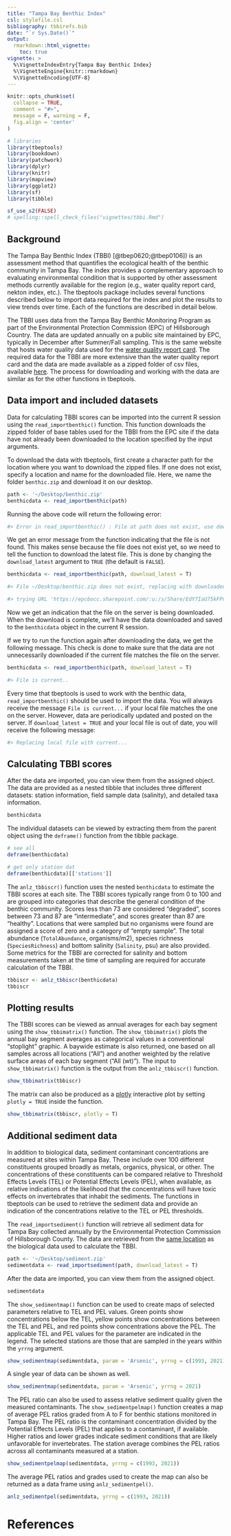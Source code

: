 ```yaml
---
title: "Tampa Bay Benthic Index"
csl: stylefile.csl
bibliography: tbbirefs.bib
date: "`r Sys.Date()`"
output: 
  rmarkdown::html_vignette:
    toc: true
vignette: >
  %\VignetteIndexEntry{Tampa Bay Benthic Index}
  %\VignetteEngine{knitr::rmarkdown}
  %\VignetteEncoding{UTF-8}
---
```


```r
knitr::opts_chunk$set(
  collapse = TRUE,
  comment = "#>",
  message = F, warning = F, 
  fig.align = 'center'
)

# libraries
library(tbeptools)
library(bookdown)
library(patchwork)
library(dplyr)
library(knitr)
library(mapview)
library(ggplot2)
library(sf)
library(tibble)

sf_use_s2(FALSE)
# spelling::spell_check_files("vignettes/tbbi.Rmd")
```

## Background

The Tampa Bay Benthic Index (TBBI) [@tbep0620;@tbep0106]) is an assessment method that quantifies the ecological health of the benthic community in Tampa Bay.  The index provides a complementary approach to evaluating environmental condition that is supported by other assessment methods currently available for the region (e.g., water quality report card, nekton index, etc.). The tbeptools package includes several functions described below to import data required for the index and plot the results to view trends over time.  Each of the functions are described in detail below. 

The TBBI uses data from the Tampa Bay Benthic Monitoring Program as part of the Environmental Protection Commission (EPC) of Hillsborough Country.  The data are updated annually on a public site maintained by EPC, typically in December after Summer/Fall sampling.  This is the same website that hosts water quality data used for the [water quality report card](https://tbep-tech.github.io/tbeptools/articles/intro.html).  The required data for the TBBI are more extensive than the water quality report card and the data are made available as a zipped folder of csv files, available [here](https://epcbocc.sharepoint.com/:f:/s/Share/EtOJfziTTa9FliL1oROb9OsBRZU-nO60fu_0NRC162hHjQ?e=4gUXgJ).  The process for downloading and working with the data are similar as for the other functions in tbeptools.

## Data import and included datasets

Data for calculating TBBI scores can be imported into the current R session using the `read_importbenthic()` function.  This function downloads the zipped folder of base tables used for the TBBI from the EPC site if the data have not already been downloaded to the location specified by the input arguments.  

To download the data with tbeptools, first create a character path for the location where you want to download the zipped files. If one does not exist, specify a location and name for the downloaded file. Here, we name the folder `benthic.zip` and download it on our desktop.

```r
path <- '~/Desktop/benthic.zip'
benthicdata <- read_importbenthic(path)
```

Running the above code will return the following error: 

```r
#> Error in read_importbenthic() : File at path does not exist, use download_latest = TRUE
```

We get an error message from the function indicating that the file is not found. This makes sense because the file does not exist yet, so we need to tell the function to download the latest file. This is done by changing the `download_latest` argument to `TRUE` (the default is `FALSE`).

```r
benthicdata <- read_importbenthic(path, download_latest = T)
```
```r
#> File ~/Desktop/benthic.zip does not exist, replacing with downloaded file...

#> trying URL 'https://epcbocc.sharepoint.com/:u:/s/Share/EdY7IaU75kFPnVhyoe1yITcBESvFZNAreBwabwyL8EfuqQ?e=1i8Rnf&download=1' length 37122877 bytes (35.4 MB)
```

Now we get an indication that the file on the server is being downloaded. When the download is complete, we’ll have the data downloaded and saved to the `benthicdata` object in the current R session.

If we try to run the function again after downloading the data, we get the following message. This check is done to make sure that the data are not unnecessarily downloaded if the current file matches the file on the server.

```r
benthicdata <- read_importbenthic(path, download_latest = T)
```
```r
#> File is current..
```

Every time that tbeptools is used to work with the benthic data, `read_importbenthic()` should be used to import the data. You will always receive the message `File is current...` if your local file matches the one on the server. However, data are periodically updated and posted on the server. If `download_latest = TRUE` and your local file is out of date, you will receive the following message:

```r
#> Replacing local file with current...
```

## Calculating TBBI scores

After the data are imported, you can view them from the assigned object.  The data are provided as a nested tibble that includes three different datasets: station information, field sample data (salinity), and detailed taxa information.  

```r
benthicdata
```

The individual datasets can be viewed by extracting them from the parent object using the `deframe()` function from the tibble package. 

```r
# see all
deframe(benthicdata)

# get only station dat
deframe(benthicdata)[['stations']]
```

The `anlz_tbbiscr()` function uses the nested `benthicdata` to estimate the TBBI scores at each site. The TBBI scores typically range from 0 to 100 and are grouped into categories that describe the general condition of the benthic community.  Scores less than 73 are considered "degraded", scores between 73 and 87 are "intermediate", and scores greater than 87 are "healthy".  Locations that were sampled but no organisms were found are assigned a score of zero and a category of "empty sample".  The total abundance (`TotalAbundance`, organisms/m2), species richness (`SpeciesRichness`) and bottom salinity (`Salinity`, psu) are also provided.  Some metrics for the TBBI are corrected for salinity and bottom measurements taken at the time of sampling are required for accurate calculation of the TBBI.

```r
tbbiscr <- anlz_tbbiscr(benthicdata)
tbbiscr
```

## Plotting results

The TBBI scores can be viewed as annual averages for each bay segment using the `show_tbbimatrix()` function.  The `show_tbbimatrix()` plots the annual bay segment averages as categorical values in a conventional "stoplight" graphic. A baywide estimate is also returned, one based on all samples across all locations ("All") and another weighted by the relative surface areas of each bay segment ("All (wt)"). The input to `show_tbbimatrix()` function is the output from the `anlz_tbbiscr()` function.  

```r
show_tbbimatrix(tbbiscr)
```

The matrix can also be produced as a [plotly](https://plotly.com/r/) interactive plot by setting `plotly = TRUE` inside the function. 

```r
show_tbbimatrix(tbbiscr, plotly = T)
```

## Additional sediment data

In addition to biological data, sediment contaminant concentrations are measured at sites within Tampa Bay.  These include over 100 different constituents grouped broadly as metals, organics, physical, or other.  The concentrations of these constituents can be compared relative to Threshold Effects Levels (TEL) or Potential Effects Levels (PEL), when available, as relative indications of the likelihood that the concentrations will have toxic effects on invertebrates that inhabit the sediments. The functions in tbeptools can be used to retrieve the sediment data and provide an indication of the concentrations relative to the TEL or PEL thresholds. 

The `read_importsediment()` function will retrieve all sediment data for Tampa Bay collected annually by the Environmental Protection Commission of Hillsborough County.  The data are retrieved from the [same location](https://epcbocc.sharepoint.com/:f:/s/Share/EtOJfziTTa9FliL1oROb9OsBRZU-nO60fu_0NRC162hHjQ?e=4gUXgJ) as the biological data used to calculate the TBBI. 

```r
path <- '~/Desktop/sediment.zip'
sedimentdata <- read_importsediment(path, download_latest = T)
```

After the data are imported, you can view them from the assigned object.

```r
sedimentdata
```

The `show_sedimentmap()` function can be used to create maps of selected parameters relative to TEL and PEL values. Green points show concentrations below the TEL, yellow points show concentrations between the TEL and PEL, and red points show concentrations above the PEL. The applicable TEL and PEL values for the parameter are indicated in the legend.  The selected stations are those that are sampled in the years within the `yrrng` argument.

```r
show_sedimentmap(sedimentdata, param = 'Arsenic', yrrng = c(1993, 2021))
```

A single year of data can be shown as well.  

```r
show_sedimentmap(sedimentdata, param = 'Arsenic', yrrng = 2021)
```

The PEL ratio can also be used to assess relative sediment quality given the measured contaminants.  The `show_sedimentpelmap()` function creates a map of average PEL ratios graded from A to F for benthic stations monitored in Tampa Bay. The PEL ratio is the contaminant concentration divided by the Potential Effects Levels (PEL) that applies to a contaminant, if available. Higher ratios and lower grades indicate sediment conditions that are likely unfavorable for invertebrates. The station average combines the PEL ratios across all contaminants measured at a station.

```r
show_sedimentpelmap(sedimentdata, yrrng = c(1993, 2021))
```

The average PEL ratios and grades used to create the map can also be returned as a data frame using `anlz_sedimentpel()`.

```r
anlz_sedimentpel(sedimentdata, yrrng = c(1993, 2021))
```


# References
